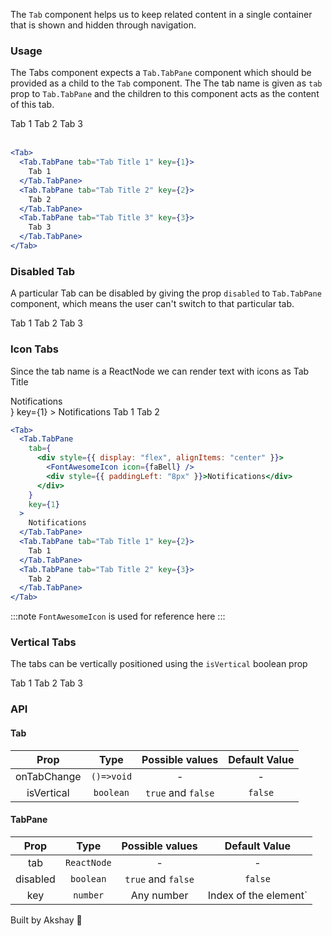 
The `Tab` component helps us to keep related content in a single container that is shown and hidden through navigation.

### Usage

The Tabs component expects a `Tab.TabPane` component which should be provided as a child to the `Tab` component. The
The tab name is given as `tab` prop to `Tab.TabPane` and the children to this component acts as the content of this tab.

<div
  style={{ border: "solid 1px #d8dae5", padding: "10px", borderRadius: "5px" }}
>
  <Tab>
    <Tab.TabPane tab="Tab Title 1" key={1}>
      Tab 1
    </Tab.TabPane>
    <Tab.TabPane tab="Tab Title 2" key={2}>
      Tab 2
    </Tab.TabPane>
    <Tab.TabPane tab="Tab Title 3" key={3}>
      Tab 3
    </Tab.TabPane>
  </Tab>
</div>

<br />

```jsx
<Tab>
  <Tab.TabPane tab="Tab Title 1" key={1}>
    Tab 1
  </Tab.TabPane>
  <Tab.TabPane tab="Tab Title 2" key={2}>
    Tab 2
  </Tab.TabPane>
  <Tab.TabPane tab="Tab Title 3" key={3}>
    Tab 3
  </Tab.TabPane>
</Tab>
```

### Disabled Tab

A particular Tab can be disabled by giving the prop `disabled` to `Tab.TabPane` component, which means the user can't switch
to that particular tab.

<div
  style={{ border: "solid 1px #d8dae5", padding: "10px", borderRadius: "5px" }}
>
  <Tab>
    <Tab.TabPane tab="Tab Title 1" key={1}>
      Tab 1
    </Tab.TabPane>
    <Tab.TabPane tab="Tab Title 2" key={2} disabled>
      Tab 2
    </Tab.TabPane>
    <Tab.TabPane tab="Tab Title 3" key={3}>
      Tab 3
    </Tab.TabPane>
  </Tab>
</div>

### Icon Tabs

Since the tab name is a ReactNode we can render text with icons as Tab Title

<div
  style={{ border: "solid 1px #d8dae5", padding: "10px", borderRadius: "5px" }}
>
  <Tab>
    <Tab.TabPane
      tab={
        <div style={{ display: "flex", alignItems: "center" }}>
          <FontAwesomeIcon icon={faBell} />
          <div style={{ paddingLeft: "8px" }}>Notifications</div>
        </div>
      }
      key={1}
    >
      Notifications
    </Tab.TabPane>
    <Tab.TabPane tab="Tab Title 1" key={2}>
      Tab 1
    </Tab.TabPane>
    <Tab.TabPane tab="Tab Title 2" key={3}>
      Tab 2
    </Tab.TabPane>
  </Tab>
</div>

<br />

```jsx
<Tab>
  <Tab.TabPane
    tab={
      <div style={{ display: "flex", alignItems: "center" }}>
        <FontAwesomeIcon icon={faBell} />
        <div style={{ paddingLeft: "8px" }}>Notifications</div>
      </div>
    }
    key={1}
  >
    Notifications
  </Tab.TabPane>
  <Tab.TabPane tab="Tab Title 1" key={2}>
    Tab 1
  </Tab.TabPane>
  <Tab.TabPane tab="Tab Title 2" key={3}>
    Tab 2
  </Tab.TabPane>
</Tab>
```

:::note
`FontAwesomeIcon` is used for reference here
:::

### Vertical Tabs

The tabs can be vertically positioned using the `isVertical` boolean prop

<div
  style={{ border: "solid 1px #d8dae5", padding: "10px", borderRadius: "5px" }}
>
  <Tab isVertical>
    <Tab.TabPane tab="Tab Title 1" key={1}>
      Tab 1
    </Tab.TabPane>
    <Tab.TabPane tab="Tab Title 2" key={2}>
      Tab 2
    </Tab.TabPane>
    <Tab.TabPane tab="Tab Title 3" key={3}>
      Tab 3
    </Tab.TabPane>
  </Tab>
</div>

### API

#### Tab

|    Prop     |    Type    |  Possible values   | Default Value |
| :---------: | :--------: | :----------------: | :-----------: |
| onTabChange | `()=>void` |         -          |       -       |
| isVertical  | `boolean`  | `true` and `false` |    `false`    |

#### TabPane

|   Prop   |    Type     |  Possible values   |     Default Value     |
| :------: | :---------: | :----------------: | :-------------------: |
|   tab    | `ReactNode` |         -          |           -           |
| disabled |  `boolean`  | `true` and `false` |        `false`        |
|   key    |  `number`   |     Any number     | Index of the element` |

Built by Akshay 🤙
